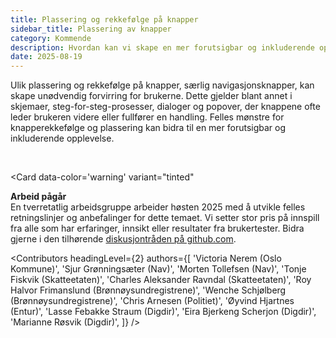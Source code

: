 ```yaml
---
title: Plassering og rekkefølge på knapper
sidebar_title: Plassering av knapper
category: Kommende
description: Hvordan kan vi skape en mer forutsigbar og inkluderende opplevelse ved å standardisere plassering og rekkefølge på knapper?
date: 2025-08-19
---
```


Ulik plassering og rekkefølge på knapper, særlig navigasjonsknapper, kan skape unødvendig forvirring for brukerne. Dette gjelder blant annet i skjemaer, steg-for-steg-prosesser, dialoger og popover, der knappene ofte leder brukeren videre eller fullfører en handling. Felles mønstre for knapperekkefølge og plassering kan bidra til en mer forutsigbar og inkluderende opplevelse.

<br/>



<Card
  data-color='warning'
  variant="tinted"
>
**Arbeid pågår** \
En tverretatlig arbeidsgruppe arbeider høsten 2025 med å utvikle felles retningslinjer og anbefalinger for dette temaet. Vi setter stor pris på innspill fra alle som har erfaringer, innsikt eller resultater fra brukertester. Bidra gjerne i den tilhørende [diskusjontråden på github.com](https://github.com/digdir/designsystemet/discussions/1671).

</Card>

<Contributors
  headingLevel={2}
  authors={[
    'Victoria Nerem (Oslo Kommune)',
    'Sjur Grønningsæter (Nav)',
    'Morten Tollefsen (Nav)',
    'Tonje Fiskvik (Skatteetaten)',
    'Charles Aleksander Ravndal (Skatteetaten)',
    'Roy Halvor Frimanslund (Brønnøysundregistrene)',
    'Wenche Schjølberg (Brønnøysundregistrene)',
    'Chris Arnesen (Politiet)',
    'Øyvind Hjartnes (Entur)',
    'Lasse Febakke Straum (Digdir)',
    'Eira Bjerkeng Scherjon (Digdir)',
    'Marianne Røsvik (Digdir)',
  ]}
/>
